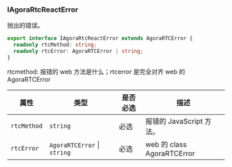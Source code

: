 ### IAgoraRtcReactError

抛出的错误。

```typescript
export interface IAgoraRtcReactError extends AgoraRTCError {
  readonly rtcMethod: string;
  readonly rtcError: AgoraRTCError | string;
}
```

rtcmethod: 报错的 web 方法是什么；rtcerror 是完全对齐 web 的 AgoraRTCError

| 属性        | 类型                                    | 是否必选 | 描述                       |
| ----------- | --------------------------------------- | -------- | -------------------------- |
| `rtcMethod` | `string`                                | 必选     | 报错的 JavaScript 方法。   |
| `rtcError`  | `AgoraRTCError` &VerticalLine; `string` | 必选     | web 的 class AgoraRTCError |
